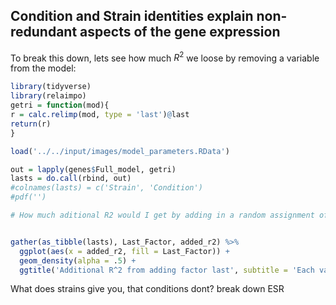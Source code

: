## Condition and Strain identities explain non-redundant aspects of the gene expression

To break this down, lets see how much $R^2$ we loose by removing a variable from the model:

```r
library(tidyverse)
library(relaimpo)
getri = function(mod){
r = calc.relimp(mod, type = 'last')@last
return(r)
}

load('../../input/images/model_parameters.RData')

out = lapply(genes$Full_model, getri)
lasts = do.call(rbind, out)
#colnames(lasts) = c('Strain', 'Condition')
#pdf('')

# How much aditional R2 would I get by adding in a random assignment of factor size 10, or 30?


gather(as_tibble(lasts), Last_Factor, added_r2) %>% 
  ggplot(aes(x = added_r2, fill = Last_Factor)) + 
  geom_density(alpha = .5) + 
  ggtitle('Additional R^2 from adding factor last', subtitle = 'Each variables contribution when included in the model last, also sometimes called usefulness')
```



What does strains give you, that conditions dont?
break down ESR
